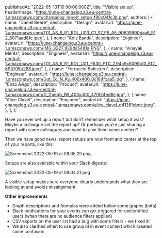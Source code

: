 
  publishedAt: "2022-05-13T10:00:00.000Z",
  title: "Visible set up",
  headerImage:
    "https://june-changelog.s3.eu-central-1.amazonaws.com/changelog_report_setup_f80c04fc3b.png",
  authors: [
    {
      name: "Daniel Beere",
      description: "Design",
      avatarUrl:
        "https://june-changelog.s3.eu-central-1.amazonaws.com/T01_AS_9_R1_RDL_U03_C1_S7_F5_A5_90609690daa6_512_5071aad8fc.jpeg",
    },
    {
      name: "Adis Banda",
      description: "Engineer",
      avatarUrl:
        "https://june-changelog.s3.eu-central-1.amazonaws.com/IMG_3227_939da5481a.PNG",
    },
    {
      name: "Vinayak Mehta",
      description: "Engineer",
      avatarUrl:
        "https://june-changelog.s3.eu-central-1.amazonaws.com/T01_AS_9_R1_RDL_U01_F830_FTC_7_94c9c8095b13_512_893705b288.jpeg",
    },
    {
      name: "Ferruccio Balestreri",
      description: "Engineer",
      avatarUrl:
        "https://june-changelog.s3.eu-central-1.amazonaws.com/Gut_Ec_N_Ky_400x400_0c189fcaa5.jpg",
    },
    {
      name: "Enzo Avigo",
      description: "Product",
      avatarUrl:
        "https://june-changelog.s3.eu-central-1.amazonaws.com/O_Doeqb_IW_400x400_47f624ed6e.jpg",
    },
    {
      name: "Alice Clavel",
      description: "Engineer",
      avatarUrl:
        "https://june-changelog.s3.eu-central-1.amazonaws.com/alice_clavel_d41351cbdc.jpeg",
    },
  ],
};

Have you ever set up a report but don't remember what setup it was? Maybe a colleague set the report up?
Or perhaps you're just sharing a report with some colleagues and want to give them some context?

Then we have good news: report setups are now front and center at the top of your reports, like this:

![Screenshot 2022-05-19 at 08.05.29.png](https://june-changelog.s3.eu-central-1.amazonaws.com/Screenshot_2022_05_19_at_08_05_29_b7bfb2fc84.png)

Setups are also available within your Slack digests:

![Screenshot 2022-05-19 at 08.04.21.png](https://june-changelog.s3.eu-central-1.amazonaws.com/Screenshot_2022_05_19_at_08_04_21_f93e8662ab.png)

A visible setup makes sure everyone clearly understands what they are looking at and avoids misalignment.

**Other improvements**

- Graph descriptions and formulas were added below some graphs (beta)
- Slack notifications for your events can get triggered for unidentified users (when there are no audience filters applied)
- CSV exports on the user list had a bug with some filters - we fixed it!
- We also clarified when to use group id in event context which created some confusion.

